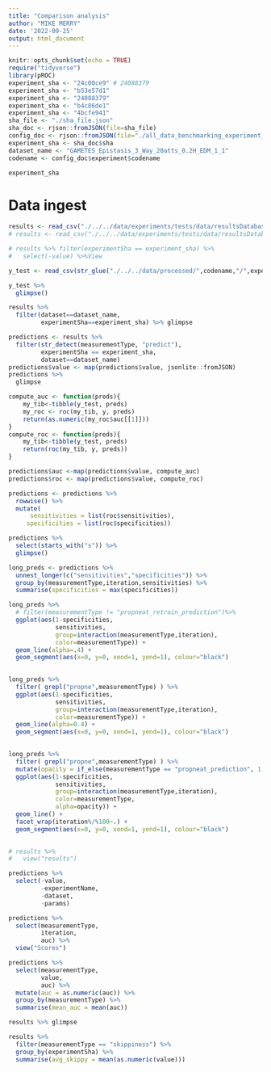 ```yaml
---
title: "Comparison analysis"
author: "MIKE MERRY"
date: '2022-09-25'
output: html_document
---
```


```r
  
knitr::opts_chunk$set(echo = TRUE)
require("tidyverse")
library(pROC)
experiment_sha <- "24c00ce9" # 24088379
experiment_sha <- "b53e57d1" 
experiment_sha <- "24088379"
experiment_sha <- "b4c86de1"
experiment_sha <- "4bcfe941"
sha_file <- "./sha_file.json"
sha_doc <- rjson::fromJSON(file=sha_file)
config_doc <- rjson::fromJSON(file="./all_data_benchmarking_experiment_config.json")
experiment_sha <- sha_doc$sha
dataset_name <- "GAMETES_Epistasis_3_Way_20atts_0.2H_EDM_1_1"
codename <- config_doc$experiment$codename
```

```r
experiment_sha
```


# Data ingest

```r
results <- read_csv("./../../data/experiments/tests/data/resultsDatabase.csv")
# results <- read_csv("./../../data/experiments/tests/data/resultsDatabase_mlrig.csv")

# results %>% filter(experimentSha == experiment_sha) %>%
#   select(-value) %>%View

```
```r
y_test <- read_csv(str_glue("./../../data/processed/",codename,"/",experiment_sha, "/",dataset_name,"/y_test.csv"))
```
```r
y_test %>%
  glimpse()
```


```r
results %>%
  filter(dataset==dataset_name,
         experimentSha==experiment_sha) %>% glimpse
```

```r
predictions <- results %>%
  filter(str_detect(measurementType, "predict"),
         experimentSha == experiment_sha,
         dataset==dataset_name)
predictions$value <- map(predictions$value, jsonlite::fromJSON)
predictions %>% 
  glimpse
```

```r
compute_auc <- function(preds){
    my_tib<-tibble(y_test, preds)
    my_roc <- roc(my_tib, y, preds)
    return(as.numeric(my_roc$auc[[1]]))
}
compute_roc <- function(preds){
    my_tib<-tibble(y_test, preds)
    return(roc(my_tib, y, preds))
}
```



```r
predictions$auc <-map(predictions$value, compute_auc)
predictions$roc <- map(predictions$value, compute_roc)

predictions <- predictions %>% 
  rowwise() %>%
  mutate(
      sensitivities = list(roc$sensitivities),
     specificities = list(roc$specificities))

predictions %>%
  select(starts_with("s")) %>%
  glimpse()
```



```r

long_preds <- predictions %>%
  unnest_longer(c("sensitivities","specificities")) %>%
  group_by(measurementType,iteration,sensitivities) %>%
  summarise(specificities = max(specificities))
```



```r
long_preds %>% 
  # filter(measurementType != "propneat_retrain_prediction")%>%
  ggplot(aes(1-specificities, 
             sensitivities, 
             group=interaction(measurementType,iteration),
             color=measurementType)) +
  geom_line(alpha=.4) +
  geom_segment(aes(x=0, y=0, xend=1, yend=1), colour="black")
  
```

```r
long_preds %>%
  filter( grepl("propne",measurementType) ) %>%
  ggplot(aes(1-specificities, 
             sensitivities, 
             group=interaction(measurementType,iteration),
             color=measurementType)) +
  geom_line(alpha=0.4) +
  geom_segment(aes(x=0, y=0, xend=1, yend=1), colour="black")
  
```

```r
long_preds %>%
  filter( grepl("propne",measurementType) ) %>%
  mutate(opacity = if_else(measurementType == "propneat_prediction", 1, 1))%>%
  ggplot(aes(1-specificities, 
             sensitivities, 
             group=interaction(measurementType,iteration),
             color=measurementType,
             alpha=opacity)) +
  geom_line() +
  facet_wrap(iteration%/%100~.) +
  geom_segment(aes(x=0, y=0, xend=1, yend=1), colour="black")
  
```
```r
# results %>%
#   view("results")
```


```r
predictions %>% 
  select(-value,
         -experimentName,
         -dataset,
         -params)
```


```r
predictions %>%
  select(measurementType,
         iteration,
         auc) %>%
  view("Scores")
```

```r
predictions %>%
  select(measurementType,
         value,
         auc) %>%
  mutate(auc = as.numeric(auc)) %>%
  group_by(measurementType) %>%
  summarise(mean_auc = mean(auc))
```


```r
results %>% glimpse
```

```r
results %>% 
  filter(measurementType == "skippiness") %>%
  group_by(experimentSha) %>%
  summarise(avg_skippy = mean(as.numeric(value))) 
```



